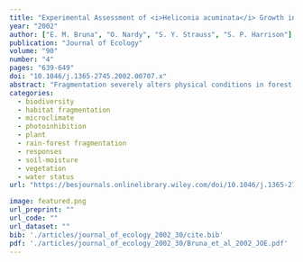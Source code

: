 ```yaml
---
title: "Experimental Assessment of <i>Heliconia acuminata</i> Growth in a Fragmented Amazonian Landscape"
year: "2002"
author: ["E. M. Bruna", "O. Nardy", "S. Y. Strauss", "S. P. Harrison"]
publication: "Journal of Ecology"
volume: "90"
number: "4"
pages: "639-649"
doi: "10.1046/j.1365-2745.2002.00707.x"
abstract: "Fragmentation severely alters physical conditions in forest understories, but few studies have connected these changes to demographic impacts on forest species using detailed experimental examination at the individual and population levels. Using a 32‐month, reciprocal‐transplant experiment, we show that individuals of the Amazonian understory herb Heliconia acuminata transplanted into forest fragments lost over 20% of their vegetative shoots, while those transplanted to continuous forest showed a slight gain. The leaf area of plants in fragments also increased at half the rate it did in continuous forest sites. It appears that the normal dry season stresses to which forest understorey plants are exposed are greatly exacerbated in fragments, causing plants to shed shoots and leaves. The observed shifts in size could help explain why populations in fragments are more skewed towards smaller demographic stage classes than those in continuous forest. These shifts in size structure could also result in reduced abundances of flowering plants, as reproduction in H. acuminata is positively correlated with shoot number. Fragmentation‐related changes in growth rates resulting from abiotic stress may have significant demographic consequences."
categories: 
  - biodiversity
  - habitat fragmentation
  - microclimate
  - photoinhibition
  - plant
  - rain-forest fragmentation
  - responses
  - soil-moisture
  - vegetation
  - water status
url: "https://besjournals.onlinelibrary.wiley.com/doi/10.1046/j.1365-2745.2002.00707.x"

image: featured.png
url_preprint: ""
url_code: ""
url_dataset: ""
bib: './articles/journal_of_ecology_2002_30/cite.bib'
pdf: './articles/journal_of_ecology_2002_30/Bruna_et_al_2002_JOE.pdf'
---
```

